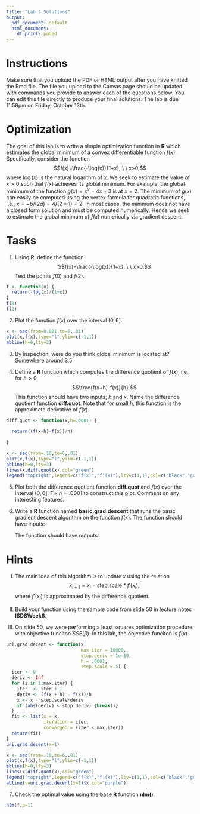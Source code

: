 ```yaml
---
title: "Lab 3 Solutions"
output:
  pdf_document: default
  html_document:
    df_print: paged
---
```


# Instructions 
Make sure that you upload the PDF or HTML output after you have knitted the Rmd file.  The file you upload to the Canvas page should be updated with commands you provide to answer each of the questions below.  You can edit this file directly to produce your final solutions.  The lab is due 11:59pm on Friday, October 13th.  

# Optimization


The goal of this lab is to write a simple optimization function in **R** which estimates the global minimum of a convex differentiable function $f(x)$.  Specifically, consider the function 
$$f(x)=\frac{-\log(x)}{1+x}, \ \ x>0,$$
where $\log(x)$ is the natural logarithm of $x$.  We seek to estimate the value of $x>0$ such that $f(x)$ achieves its global minimum.  For example, the global minimum of the function $g(x)=x^2-4x+3$ is at $x=2$. The minimum of $g(x)$ can easily be computed using the vertex formula for quadratic functions, i.e., $x=-b/(2a)=4/(2*1)=2$.  In most cases, the minimum does not have a closed form solution and must be computed numerically.  Hence we seek to estimate the global minimum of $f(x)$ numerically via gradient descent.    

# Tasks

1) Using **R**, define the function $$f(x)=\frac{-\log(x)}{1+x}, \ \ x>0.$$ Test the points $f(0)$ and $f(2)$.  


```r
f <- function(x) {
  return(-log(x)/(1+x))
}
f(0)
f(2)
```

2) Plot the function $f(x)$ over the interval $(0,6]$. 

```r
x <- seq(from=0.001,to=6,.01)
plot(x,f(x),type="l",ylim=c(-1,1))
abline(h=0,lty=3)
```

3)  By inspection, were do you think global minimum is located at?  
Somewhere around 3.5

4) Define a **R** function which computes the difference quotient of $f(x)$, i.e., for $h>0$, 
$$\frac{f(x+h)-f(x)}{h}.$$ This function should have two inputs; $h$ and $x$.  Name the difference quotient function **diff.quot**.  Note that for small $h$,  this function is the approximate derivative of $f(x)$.    

```r
diff.quot <- function(x,h=.0001) {
  
  return((f(x+h)-f(x))/h)
  
}
```

```r
x <- seq(from=.10,to=6,.01)
plot(x,f(x),type="l",ylim=c(-1,1))
abline(h=0,lty=3)
lines(x,diff.quot(x),col="green")
legend("topright",legend=c("f(x)","f'(x)"),lty=c(1,1),col=c("black","green"))
```


5) Plot both the difference quotient function **diff.quot** and $f(x)$ over the interval $(0,6]$.  Fix $h=.0001$ to construct this plot.  Comment on any interesting features.

6) Write a **R** function named **basic.grad.descent** that runs the basic gradient descent algorithm on the function $f(x)$.
The function should have inputs:   
\begin{enumerate}
\item Initial value  {\bf x}
\item Maximum iterations  {\bf max.iter} with default 10000. 
\item Stopping criterion {\bf stop.deriv} with default 1e-10. 
\item Derivative step size {\bf h} with default .0001.  
\item Step size {\bf step.scale} with default .5. 
\end{enumerate} The function should have outputs:
\begin{enumerate}
\item The value $x$ that yields the minimum of $f(x)$. 
\item The minimum value of $f(x)$. 
\item The number of iterations the algorithm took to reach the minimum.
\item A logical indicator displaying whether or not the algorithm converged.  
\end{enumerate}

# Hints

I) The main idea of this algorithm is to update $x$ using the relation
$$x_{i+1}=x_{i}-\text{step.scale}*f'(x_i),$$where $f'(x_i)$ is approximated by the difference quotient.     


II) Build your function using the sample code from slide 50 in lecture notes **ISDSWeek6**.  


III) On slide 50, we were performing a least squares optimization procedure with objective funciton $SSE(\beta)$.  In this lab, the objective funciton is $f(x)$. 




```r
uni.grad.decent <- function(x, 
                            max.iter = 10000, 
                            stop.deriv = 1e-10, 
                            h = .0001, 
                            step.scale =.5) {
  iter <- 0         
  deriv <- Inf
  for (i in 1:max.iter) {
    iter  <- iter + 1
    deriv <- (f(x + h) - f(x))/h
    x <- x - step.scale*deriv 
    if (abs(deriv) < stop.deriv) {break()}
  }
  fit <- list(x = x, 
              iteration = iter, 
              converged = (iter < max.iter))
  return(fit)
}  
uni.grad.decent(x=1)
```


```r
x <- seq(from=.10,to=6,.01)
plot(x,f(x),type="l",ylim=c(-1,1))
abline(h=0,lty=3)
lines(x,diff.quot(x),col="green")
legend("topright",legend=c("f(x)","f'(x)"),lty=c(1,1),col=c("black","green"))
abline(v=uni.grad.decent(x=1)$x,col="purple")
```

7)  Check the optimal value using the base **R** function **nlm()**. 

```r
nlm(f,p=1)
```


